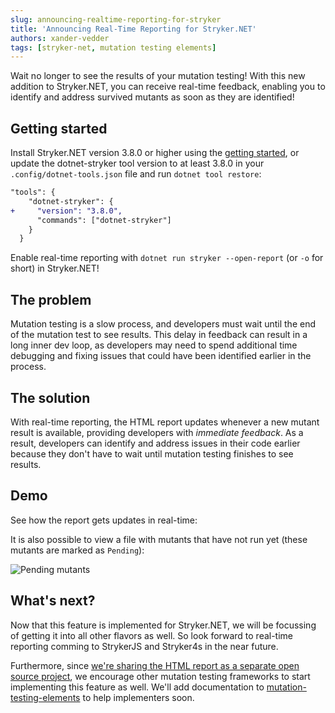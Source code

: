```yaml
---
slug: announcing-realtime-reporting-for-stryker
title: 'Announcing Real-Time Reporting for Stryker.NET'
authors: xander-vedder
tags: [stryker-net, mutation testing elements]
---
```


Wait no longer to see the results of your mutation testing! With this new addition to Stryker.NET, you can receive real-time feedback, enabling you to identify and address survived mutants as soon as they are identified!

<!-- truncate -->

## Getting started

Install Stryker.NET version 3.8.0 or higher using the [getting started](/docs/stryker-net/getting-started/), or update the dotnet-stryker tool version to at least 3.8.0 in your `.config/dotnet-tools.json` file and run `dotnet tool restore`:

```diff
"tools": {
    "dotnet-stryker": {
+     "version": "3.8.0",
      "commands": ["dotnet-stryker"]
    }
  }
```

Enable real-time reporting with `dotnet run stryker --open-report` (or `-o` for short) in Stryker.NET!

## The problem

Mutation testing is a slow process, and developers must wait until the end of the mutation test to see results. This delay in feedback can result in a long inner dev loop, as developers may need to spend additional time debugging and fixing issues that could have been identified earlier in the process.

## The solution

With real-time reporting, the HTML report updates whenever a new mutant result is available, providing developers with _immediate feedback_. As a result, developers can identify and address issues in their code earlier because they don't have to wait until mutation testing finishes to see results.

## Demo

See how the report gets updates in real-time:


<ReactPlayer playing controls url="/videos/realtime-reporting.mp4" width="100%" height="100%" />

It is also possible to view a file with mutants that have not run yet (these mutants are marked as `Pending`):

![Pending mutants](/images/blogs/pending-mutants.png)

## What's next?

Now that this feature is implemented for Stryker.NET, we will be focussing of getting it into all other flavors as well. So look forward to real-time reporting comming to StrykerJS and Stryker4s in the near future.

Furthermore, since [we're sharing the HTML report as a separate open source project](/blog/2019-04-03-one-mutation-testing-html-report.md), we encourage other mutation testing frameworks to start implementing this feature as well. We'll add documentation to [mutation-testing-elements](https://github.com/stryker-mutator/mutation-testing-elements/) to help implementers soon.
